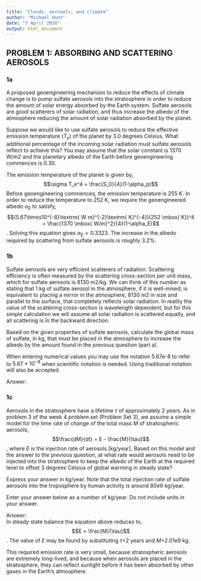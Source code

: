 ```yaml
---
title: "Clouds, aerosols, and climate"
author: "Michael Hunt"
date: "7 April 2016"
output: html_document
---
```


## PROBLEM 1: ABSORBING AND SCATTERING AEROSOLS

### 1a

A proposed geoengineering mechanism to reduce the effects of climate change is to pump sulfate aerosols into the stratosphere in order to reduce the amount of solar energy absorbed by the Earth system. Sulfate aerosols are good scatterers of solar radiation, and thus increase the albedo of the atmosphere reducing the amount of solar radiation absorbed by the planet.

Suppose we would like to use sulfate aerosols to reduce the effective emission temperature ($T_e$) of the planet by 3.0 degrees Celsius. What additional percentage of the incoming solar radiation must sulfate aerosols reflect to achieve this? You may assume that the solar constant is 1370 W/m2 and the planetary albedo of the Earth before geoengineering commences is 0.30.

The emission temperature of the planet is given by,
$$\sigma T_e^4 = \frac{S_0}{4}(1-\alpha_p)$$
Before geoengineering commences, the emission temperature is 255 K. In order to reduce the temperature to 252 K, we require the geoengineered albedo $\alpha_E$ to satisfy,
$$(5.67\times10^{-8}\textrm{ W m}^{-2}\textrm{ K}^{-4})(252 \mbox{ K})^4 = \frac{1370 \mbox{ W/m}^2}{4}(1-\alpha_E)$$.
Solving this equation gives $\alpha_E=0.3323$. The increase in the albedo required by scattering from sulfate aerosols is roughly 3.2%.

### 1b

Sulfate aerosols are very efficient scatterers of radiation. Scattering efficiency is often measured by the scattering cross-section per unit mass, which for sulfate aerosols is 8130 m2/kg. We can think of this number as stating that 1 kg of sulfate aerosol in the atmosphere, if it is well-mixed, is equivalent to placing a mirror in the atmosphere, 8130 m2 in size and parallel to the surface, that completely reflects solar radiation. In reality the value of the scattering cross-section is wavelength dependent, but for this simple calculation we will assume all solar radiation is scattered equally, and all scattering is in the backward direction.

Based on the given properties of sulfate aerosols, calculate the global mass of sulfate, in kg, that must be placed in the atmosphere to increase the albedo by the amount found in the previous question (part a).

When entering numerical values you may use the notation 5.67e-8 to refer to $5.67\times 10^{-8}$ when scientific notation is needed. Using traditional notation will also be accepted.

Answer:



### 1c

Aerosols in the stratosphere have a lifetime $\tau$ of approximately 2 years. As in problem 3 of the week 4 problem set (Problem Set 3), we assume a simple model for the time rate of change of the total mass $M$ of stratospheric aerosols,
$$\frac{dM}{dt} = E - \frac{M}{\tau}$$,
where $E$ is the injection rate of aerosols [kg/year]. Based on this model and the answer to the previous question, at what rate would aerosols need to be injected into the stratosphere to keep the albedo of the Earth at the required level to offset 3 degrees Celsius of global warming in steady state?

Express your answer in kg/year. Note that the total injection rate of sulfate aerosols into the troposphere by human activity is around 80e9 kg/year.

Enter your answer below as a number of kg/year. Do not include units in your answer.

Answer:  
In steady state balance the equation above reduces to,
$$E = \frac{M}{\tau}$$.
The value of $E$ may be found by substituting $\tau$=2 years and $M$=2.01e9 kg.

This required emission rate is very small, because stratospheric aerosols are extremely long-lived, and because when aerosols are placed in the stratosphere, they can reflect sunlight before it has been absorbed by other gases in the Earth's atmosphere.